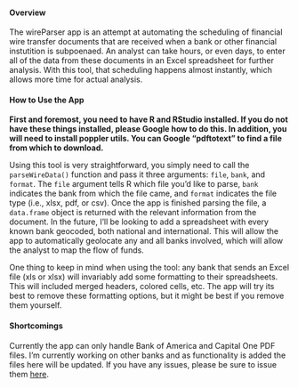 #### Overview
The wireParser app is an attempt at automating the scheduling of financial wire transfer documents that are received when a bank or other financial instutition is subpoenaed. An analyst can take hours, or even days, to enter all of the data from these documents in an Excel spreadsheet for further analysis. With this tool, that scheduling happens almost instantly, which allows more time for actual analysis. 

#### How to Use the App
**First and foremost, you need to have R and RStudio installed. If you do not have these things installed, please Google how to do this. In addition, you will need to install poppler utils. You can Google "pdftotext" to find a file from which to download.**

Using this tool is very straightforward, you simply need to call the `parseWireData()` function and pass it three arguments: `file`, `bank`, and `format`. The `file` argument tells R which file you'd like to parse, `bank` indicates the bank from which the file came, and `format` indicates the file type (i.e., xlsx, pdf, or csv). Once the app is finished parsing the file, a `data.frame` object is returned with the relevant information from the document. In the future, I'll be looking to add a spreadsheet with every known bank geocoded, both national and international. This will allow the app to automatically geolocate any and all banks involved, which will allow the analyst to map the flow of funds.

One thing to keep in mind when using the tool: any bank that sends an Excel file (xls or xlsx) will invariably add some formatting to their spreadsheets. This will included merged headers, colored cells, etc. The app will try its best to remove these formatting options, but it might be best if you remove them yourself.

#### Shortcomings

Currently the app can only handle Bank of America and Capital One PDF files. I'm currently working on other banks and as functionality is added the files here will be updated. If you have any issues, please be sure to issue them [here](https://github.com/theRanalyst/wireParser/issues).